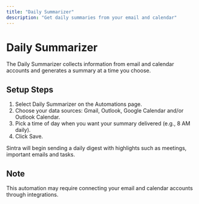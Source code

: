 ```yaml
---
title: "Daily Summarizer"
description: "Get daily summaries from your email and calendar"
---
```


# Daily Summarizer

The Daily Summarizer collects information from email and calendar accounts and generates a summary at a time you choose. 

## Setup Steps

1. Select Daily Summarizer on the Automations page.
2. Choose your data sources: Gmail, Outlook, Google Calendar and/or Outlook Calendar.
3. Pick a time of day when you want your summary delivered (e.g., 8 AM daily).
4. Click Save. 

Sintra will begin sending a daily digest with highlights such as meetings, important emails and tasks.

## Note

This automation may require connecting your email and calendar accounts through integrations.